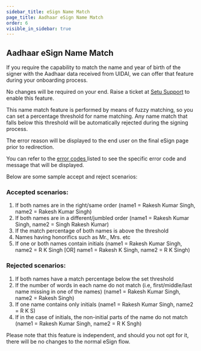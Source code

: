 ```yaml
---
sidebar_title: eSign Name Match
page_title: Aadhaar eSign Name Match
order: 6
visible_in_sidebar: true
---
```


## Aadhaar eSign Name Match

If you require the capability to match the name and year of birth of the signer with the Aadhaar data received from UIDAI, we can offer that feature during your onboarding process.

No changes will be required on your end. Raise a ticket at <a href="https://setu.co/support" target="_blank">Setu Support</a> to enable this feature.

This name match feature is performed by means of fuzzy matching, so you can set a percentage threshold for name matching. Any name match that falls below this threshold will be automatically rejected during the signing process.

The error reason will be displayed to the end user on the final eSign page prior to redirection.

You can refer to the <a href="/data/esign/error-codes" target="_blank"> error codes </a> listed to see the specific error code and message that will be displayed.

Below are some sample accept and reject scenarios:

### Accepted scenarios:

1. If both names are in the right/same order (name1 = Rakesh Kumar Singh, name2 = Rakesh Kumar Singh)
2. If both names are in a different/jumbled order (name1 = Rakesh Kumar Singh, name2 = Singh Rakesh Kumar)
3. If the match percentage of both names is above the threshold
4. Names having honorifics such as Mr., Mrs. etc
5. If one or both names contain initials (name1 = Rakesh Kumar Singh, name2 = R K Singh [OR] name1 = Rakesh K Singh, name2 = R K Singh)

### Rejected scenarios:

1. If both names have a match percentage below the set threshold
2. If the number of words in each name do not match (i.e, first/middle/last name missing in one of the names) (name1 = Rakesh Kumar Singh, name2 = Rakesh Singh)
3. If one name contains only initials (name1 = Rakesh Kumar Singh, name2 = R K S)
4. If in the case of initials, the non-initial parts of the name do not match (name1 = Rakesh Kumar Singh, name2 = R K Sngh)

Please note that this feature is independent, and should you not opt for it, there will be no changes to the normal eSign flow.

<WasPageHelpful />
